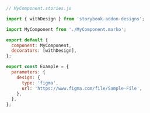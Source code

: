 ```js
// MyComponent.stories.js

import { withDesign } from 'storybook-addon-designs';

import MyComponent from './MyComponent.marko';

export default {
  component: MyComponent,
  decorators: [withDesign],
};

export const Example = {
  parameters: {
    design: {
      type: 'figma',
      url: 'https://www.figma.com/file/Sample-File',
    },
  },
};
```
